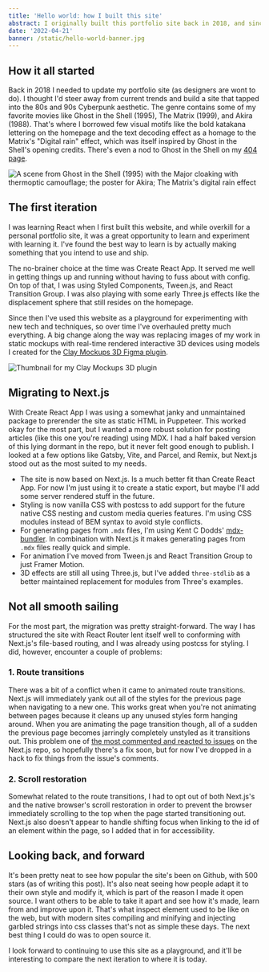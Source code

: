 ```yaml
---
title: 'Hello world: how I built this site'
abstract: I originally built this portfolio site back in 2018, and since then it's evolved quite a bit. Recently I migrated from Create React App to Next.js and made some major upgrades in the process.
date: '2022-04-21'
banner: /static/hello-world-banner.jpg
---
```


## How it all started

Back in 2018 I needed to update my portfolio site (as designers are wont to do). I thought I'd steer away from current trends and build a site that tapped into the 80s and 90s Cyberpunk aesthetic. The genre contains some of my favorite movies like Ghost in the Shell (1995), The Matrix (1999), and Akira (1988). That's where I borrowed few visual motifs like the bold katakana lettering on the homepage and the text decoding effect as a homage to the Matrix's "Digital rain" effect, which was itself inspired by Ghost in the Shell's opening credits. There's even a nod to Ghost in the Shell on my [404 page](/404).

![A scene from Ghost in the Shell (1995) with the Major cloaking with thermoptic camouflage; the poster for Akira; The Matrix's digital rain effect](/static/inspiration.png)

## The first iteration

I was learning React when I first built this website, and while overkill for a personal portfolio site, it was a great opportunity to learn and experiment with learning it. I've found the best way to learn is by actually making something that you intend to use and ship.

The no-brainer choice at the time was Create React App. It served me well in getting things up and running without having to fuss about with config. On top of that, I was using Styled Components, Tween.js, and React Transition Group. I was also playing with some early Three.js effects like the displacement sphere that still resides on the homepage.

Since then I've used this website as a playground for experimenting with new tech and techniques, so over time I've overhauled pretty much everything. A big change along the way was replacing images of my work in static mockups with real-time rendered interactive 3D devices using models I created for the [Clay Mockups 3D Figma plugin](https://www.figma.com/community/plugin/819335598581469537/Clay-Mockups-3D).

![Thumbnail for my Clay Mockups 3D plugin](/static/clay-mockups.png)

## Migrating to Next.js

With Create React App I was using a somewhat janky and unmaintained package to prerender the site as static HTML in Puppeteer. This worked okay for the most part, but I wanted a more robust solution for posting articles (like this one you're reading) using MDX. I had a half baked version of this lying dormant in the repo, but it never felt good enough to publish. I looked at a few options like Gatsby, Vite, and Parcel, and Remix, but Next.js stood out as the most suited to my needs.

- The site is now based on Next.js. Is a much better fit than Create React App. For now I'm just using it to create a static export, but maybe I'll add some server rendered stuff in the future.
- Styling is now vanilla CSS with postcss to add support for the future native CSS nesting and custom media queries features. I'm using CSS modules instead of BEM syntax to avoid style conflicts.
- For generating pages from `.mdx` files, I'm using Kent C Dodds' [mdx-bundler](https://github.com/kentcdodds/mdx-bundler). In combination with Next.js it makes generating pages from `.mdx` files really quick and simple.
- For animation I've moved from Tween.js and React Transition Group to just Framer Motion.
- 3D effects are still all using Three.js, but I've added `three-stdlib` as a better maintained replacement for modules from Three's examples.

## Not all smooth sailing

For the most part, the migration was pretty straight-forward. The way I has structured the site with React Router lent itself well to conforming with Next.js's file-based routing, and I was already using postcss for styling. I did, however, encounter a couple of problems:

### 1. Route transitions

There was a bit of a conflict when it came to animated route transitions. Next.js will immediately yank out all of the styles for the previous page when navigating to a new one. This works great when you're not animating between pages because it cleans up any unused styles form hanging around. When you are animating the page transition though, all of a sudden the previous page becomes jarringly completely unstyled as it transitions out. This problem one of [the most commented and reacted to issues](https://github.com/vercel/next.js/issues/17464) on the Next.js repo, so hopefully there's a fix soon, but for now I've dropped in a hack to fix things from the issue's comments.

### 2. Scroll restoration

Somewhat related to the route transitions, I had to opt out of both Next.js's and the native browser's scroll restoration in order to prevent the browser immediately scrolling to the top when the page started transitioning out. Next.js also doesn't appear to handle shifting focus when linking to the id of an element within the page, so I added that in for accessibility.

## Looking back, and forward

It's been pretty neat to see how popular the site's been on Github, with 500 stars (as of writing this post). It's also neat seeing how people adapt it to their own style and modify it, which is part of the reason I made it open source. I want others to be able to take it apart and see how it's made, learn from and improve upon it. That's what inspect element used to be like on the web, but with modern sites compiling and minifying and injecting garbled strings into css classes that's not as simple these days. The next best thing I could do was to open source it.

I look forward to continuing to use this site as a playground, and it'll be interesting to compare the next iteration to where it is today.
